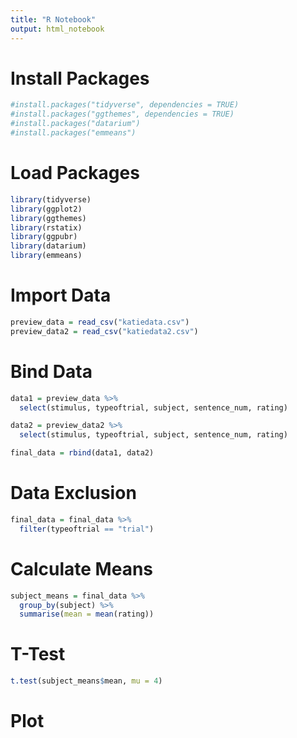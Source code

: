 ```yaml
---
title: "R Notebook"
output: html_notebook
---
```

# Install Packages
```r
#install.packages("tidyverse", dependencies = TRUE)
#install.packages("ggthemes", dependencies = TRUE)
#install.packages("datarium")
#install.packages("emmeans")
```

# Load Packages
```r
library(tidyverse)
library(ggplot2)
library(ggthemes)
library(rstatix)
library(ggpubr)
library(datarium)
library(emmeans)
```
# Import Data
```r
preview_data = read_csv("katiedata.csv")
preview_data2 = read_csv("katiedata2.csv")
```
# Bind Data
```r
data1 = preview_data %>%
  select(stimulus, typeoftrial, subject, sentence_num, rating)

data2 = preview_data2 %>%
  select(stimulus, typeoftrial, subject, sentence_num, rating)

final_data = rbind(data1, data2)
```

# Data Exclusion
```r
final_data = final_data %>%
  filter(typeoftrial == "trial")
```

# Calculate Means
```r
subject_means = final_data %>%
  group_by(subject) %>%
  summarise(mean = mean(rating))
```

# T-Test
```r
t.test(subject_means$mean, mu = 4)
```

# Plot
```r

```

